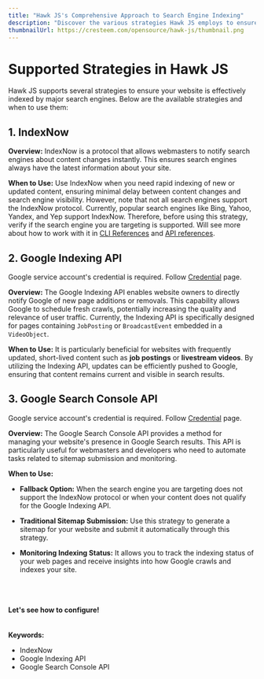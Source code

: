---
title: "Hawk JS's Comprehensive Approach to Search Engine Indexing"
description: "Discover the various strategies Hawk JS employs to ensure effective indexing by major search engines. Learn about IndexNow, the Google Indexing API, and the Google Search Console API, and how to choose the right approach for your website."
thumbnailUrl: https://cresteem.com/opensource/hawk-js/thumbnail.png
---


# Supported Strategies in Hawk JS

Hawk JS supports several strategies to ensure your website is effectively indexed by major search engines. Below are the available strategies and when to use them:

## 1. IndexNow

**Overview:**
IndexNow is a protocol that allows webmasters to notify search engines about content changes instantly. This ensures search engines always have the latest information about your site.

**When to Use:**
Use IndexNow when you need rapid indexing of new or updated content, ensuring minimal delay between content changes and search engine visibility. However, note that not all search engines support the IndexNow protocol. Currently, popular search engines like Bing, Yahoo, Yandex, and Yep support IndexNow. Therefore, before using this strategy, verify if the search engine you are targeting is supported. Will see more about how to work with it in [CLI References](enhancing-seo-with-hawk-js-cli) and [API references](exploring-hawk-js-api-functions).


## 2. Google Indexing API

<Callout type='warning'>Google service account's credential is required. Follow [Credential](obtaining-google-credentials-for-hawk-js) page.</Callout>

**Overview:**
The Google Indexing API enables website owners to directly notify Google of new page additions or removals. This capability allows Google to schedule fresh crawls, potentially increasing the quality and relevance of user traffic. Currently, the Indexing API is specifically designed for pages containing `JobPosting` or `BroadcastEvent` embedded in a `VideoObject`. 

**When to Use:**
It is particularly beneficial for websites with frequently updated, short-lived content such as **job postings** or **livestream videos**. By utilizing the Indexing API, updates can be efficiently pushed to Google, ensuring that content remains current and visible in search results.


## 3. Google Search Console API
<Callout type='warning'>Google service account's credential is required. Follow [Credential](obtaining-google-credentials-for-hawk-js) page.</Callout>

**Overview:**
The Google Search Console API provides a method for managing your website's presence in Google Search results. This API is particularly useful for webmasters and developers who need to automate tasks related to sitemap submission and monitoring.

**When to Use:**
- **Fallback Option:** When the search engine you are targeting does not support the IndexNow protocol or when your content does not qualify for the Google Indexing API.
  
- **Traditional Sitemap Submission:** Use this strategy to generate a sitemap for your website and submit it automatically through this strategy.

- **Monitoring Indexing Status:** It allows you to track the indexing status of your web pages and receive insights into how Google crawls and indexes your site.

<br/>
<br/>
<br/>
<b>Let's see how to configure!</b>


<br/>
<br/>
<br/>
<strong>Keywords:</strong>
<ul className={style.keywords}>
    <li>IndexNow</li>
    <li>Google Indexing API</li>
    <li>Google Search Console API</li>
</ul>
